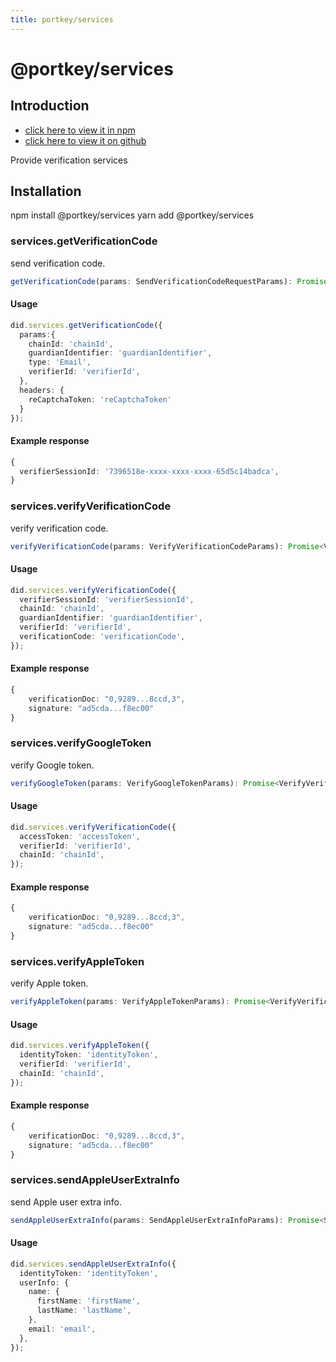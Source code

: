 ```yaml
---
title: portkey/services
---
```


# @portkey/services

## Introduction

- [click here to view it in npm](https://www.npmjs.com/package/@portkey/services)
- [click here to view it on github](https://github.com/Portkey-Wallet/portkey-web/blob/master/packages/services/README.md)

Provide verification services

## Installation

<Tabs>
  <TableItem value="npm" label="NPM">
    <CodeBlock language="bash">npm install @portkey/services</CodeBlock>
  </TableItem>
  <TableItem value="yarn" label="YARN">
    <CodeBlock language="bash">yarn add @portkey/services</CodeBlock>
  </TableItem>
</Tabs>

### services.getVerificationCode

send verification code.

```typescript
getVerificationCode(params: SendVerificationCodeRequestParams): Promise<SendVerificationCodeResult>;
```

#### Usage
```typescript
did.services.getVerificationCode({
  params:{
    chainId: 'chainId',
    guardianIdentifier: 'guardianIdentifier',
    type: 'Email',
    verifierId: 'verifierId',
  },
  headers: {
    reCaptchaToken: 'reCaptchaToken'
  }
});
```

#### Example response

```typescript
{
  verifierSessionId: '7396518e-xxxx-xxxx-xxxx-65d5c14badca',
}
```

### services.verifyVerificationCode

verify verification code.

```typescript
verifyVerificationCode(params: VerifyVerificationCodeParams): Promise<VerifyVerificationCodeResult>;
```

#### Usage

```typescript
did.services.verifyVerificationCode({
  verifierSessionId: 'verifierSessionId',
  chainId: 'chainId',
  guardianIdentifier: 'guardianIdentifier',
  verifierId: 'verifierId',
  verificationCode: 'verificationCode',
});
```

#### Example response

```typescript
{
    verificationDoc: "0,9289...8ccd,3",
    signature: "ad5cda...f8ec00"
}
```

### services.verifyGoogleToken
verify Google token.

```typescript
verifyGoogleToken(params: VerifyGoogleTokenParams): Promise<VerifyVerificationCodeResult>;
```

#### Usage
```typescript
did.services.verifyVerificationCode({
  accessToken: 'accessToken',
  verifierId: 'verifierId',
  chainId: 'chainId',
});
```

#### Example response

```typescript
{
    verificationDoc: "0,9289...8ccd,3",
    signature: "ad5cda...f8ec00"
}
```

### services.verifyAppleToken

verify Apple token.

```typescript
verifyAppleToken(params: VerifyAppleTokenParams): Promise<VerifyVerificationCodeResult>;
```

#### Usage

```typescript
did.services.verifyAppleToken({
  identityToken: 'identityToken',
  verifierId: 'verifierId',
  chainId: 'chainId',
});
```

#### Example response

```typescript
{
    verificationDoc: "0,9289...8ccd,3",
    signature: "ad5cda...f8ec00"
}
```

### services.sendAppleUserExtraInfo

send Apple user extra info.

```typescript
sendAppleUserExtraInfo(params: SendAppleUserExtraInfoParams): Promise<SendAppleUserExtraInfoResult>;
```

#### Usage
```typescript
did.services.sendAppleUserExtraInfo({
  identityToken: 'identityToken',
  userInfo: {
    name: {
      firstName: 'firstName',
      lastName: 'lastName',
    },
    email: 'email',
  },
});
```